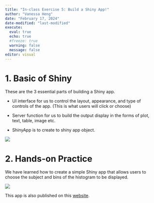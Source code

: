 ```yaml
---
title: "In-class Exercise 5: Build a Shiny App!"
author: "Vanessa Heng"
date: "February 17, 2024"
date-modified: "last-modified"
execute:
  eval: true
  echo: true
  #freeze: true
  warning: false
  message: false
editor: visual
---
```


# 1. Basic of Shiny

These are the 3 essential parts of building a Shiny app.

-   UI interface for us to control the layout, appearance, and type of controls of the app. (This is what users will click or choose)

-   Server function for us to build the output display in the forms of plot, text, table, image etc.

-   ShinyApp is to create to shiny app object.

![](/images/clipboard-830233651.png)

# 2. Hands-on Practice

We have learned how to create a simple Shiny app that allows users to choose the subject and bins of the histogram to be displayed.

![](/images/ShinyApp.png)

This app is also published on this [website](https://mvheng.shinyapps.io/Prototype1/).
